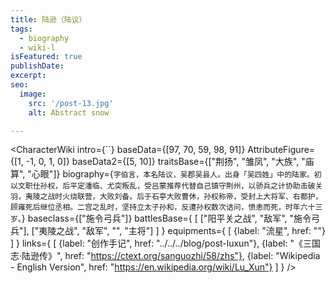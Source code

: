 ```yaml
---
title: 陆逊（陆议）
tags:
  - biography
  - wiki-l
isFeatured: true
publishDate:
excerpt:
seo:
  image:
    src: '/post-13.jpg'
    alt: Abstract snow

---
```



<CharacterWiki
  intro={``}
  baseData={[97, 70, 59, 98, 91]}
  AttributeFigure={[1, -1, 0, 1, 0]}
  baseData2={[5, 10]}
  traitsBase={["荆扬", "雏凤", "大族", "庙算", "心眼"]}
  biography={`字伯言，本名陆议，吴郡吴县人。出身「吴四姓」中的陆家。初以文职仕孙权，后平定潘临、尤突叛乱，受吕蒙推荐代替自己镇守荆州，以骄兵之计协助击破关羽，夷陵之战时火烧联营，大败刘备。后于石亭大败曹休，孙权称帝，受封上大将军、右都护，顾雍死后继位丞相。二宫之乱时，坚持立太子孙和，反遭孙权数次诘问，愤恚而死，时年六十三岁。`}
  baseclass={["施令弓兵"]}
  battlesBase={
    [
      ["阳平关之战", "敌军", "施令弓兵"],
      ["夷陵之战", "敌军", "", "主将"]
    ]
  }
  equipments={
    [
      {label: "流星", href: ""}
    ]
  }
  links={
    [
      {label: "创作手记", href: "../../../blog/post-luxun"},
      {label: "《三国志·陆逊传》", href: "https://ctext.org/sanguozhi/58/zhs"},
      {label: "Wikipedia - English Version", href: "https://en.wikipedia.org/wiki/Lu_Xun"}
    ]
  }
/>
